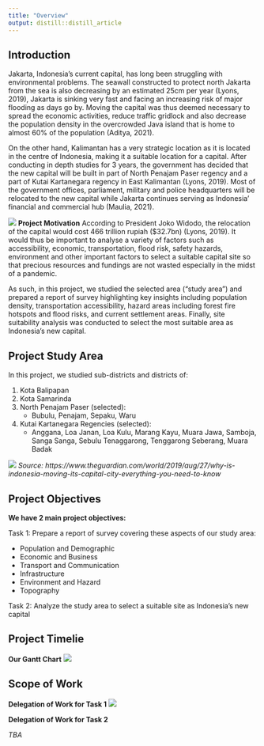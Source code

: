 ```yaml
---
title: "Overview"
output: distill::distill_article
---
```

## Introduction 
Jakarta, Indonesia’s current capital, has long been struggling with environmental problems. The seawall constructed to protect north Jakarta from the sea is also decreasing by an estimated 25cm per year (Lyons, 2019), Jakarta is sinking very fast and facing an increasing risk of major flooding as days go by. Moving the capital was thus deemed necessary to spread the economic activities, reduce traffic gridlock and also decrease the population density in the overcrowded Java island that is home to almost 60% of the population (Aditya, 2021).

On the other hand, Kalimantan has a very strategic location as it is located in the centre of Indonesia, making it a suitable location for a capital. After conducting in depth studies for 3 years, the government has decided that the new capital will be built in part of North Penajam Paser regency and a part of Kutai Kartanegara regency in East Kalimantan (Lyons, 2019). Most of the government offices, parliament, military and police headquarters will be relocated to the new capital while Jakarta continues serving as Indonesia’ financial and commercial hub (Maulia, 2021). 

![](img/newcapital.png)
**Project Motivation**
According to President Joko Widodo, the relocation of the capital would cost 466 trillion rupiah ($32.7bn) (Lyons, 2019). It would thus be important to analyse a variety of factors such as accessibility, economic, transportation, flood risk, safety hazards, environment and other important factors to select a suitable capital site so that precious resources and fundings are not wasted especially in the midst of a pandemic. 

As such, in this project, we studied the selected area (“study area”) and prepared a report of survey highlighting key insights including population density, transportation accessibility, hazard areas including forest fire hotspots and flood risks, and current settlement areas. Finally, site suitability analysis was conducted to select the most suitable area as Indonesia's new capital.

## Project Study Area
In this project, we studied sub-districts and districts of: 

1. Kota Balipapan
2. Kota Samarinda
3. North Penajam Paser (selected):
    * Bubulu, Penajam, Sepaku, Waru
4. Kutai Kartanegara Regencies (selected):
    * Anggana, Loa Janan, Loa Kulu, Marang Kayu, Muara Jawa, Samboja, Sanga Sanga, Sebulu Tenaggarong, Tenggarong Seberang, Muara Badak

![](img/capital.png)
*Source: https://www.theguardian.com/world/2019/aug/27/why-is-indonesia-moving-its-capital-city-everything-you-need-to-know*

## Project Objectives
**We have 2 main project objectives:**

Task 1: Prepare a report of survey covering these aspects of our study area:

   * Population and Demographic
   * Economic and Business
   * Transport and Communication
   * Infrastructure
   * Environment and Hazard
   * Topography
   
Task 2: Analyze the study area to select a suitable site as Indonesia's new capital

## Project Timelie
**Our Gantt Chart**
![](img/project timeline.png)

## Scope of Work
**Delegation of Work for Task 1**
![](img/delegationofwork1.png)

**Delegation of Work for Task 2**

*TBA*
